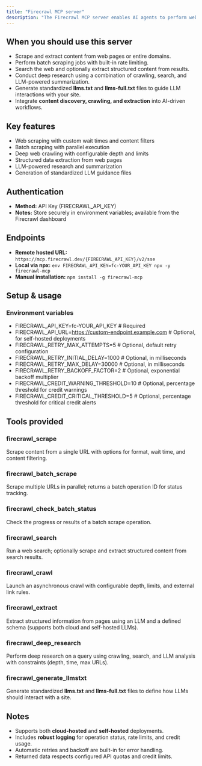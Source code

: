 ```yaml
---
title: "Firecrawl MCP server"  
description: "The Firecrawl MCP server enables AI agents to perform web scraping, crawling, search, extraction, and research through MCP. Built for content discovery and information retrieval workflows."  
---
```


## When you should use this server

- Scrape and extract content from web pages or entire domains.
- Perform batch scraping jobs with built-in rate limiting.
- Search the web and optionally extract structured content from results.
- Conduct deep research using a combination of crawling, search, and LLM-powered summarization.
- Generate standardized **llms.txt** and **llms-full.txt** files to guide LLM interactions with your site.
- Integrate **content discovery, crawling, and extraction** into AI-driven workflows.

## Key features

- Web scraping with custom wait times and content filters
- Batch scraping with parallel execution
- Deep web crawling with configurable depth and limits
- Structured data extraction from web pages
- LLM-powered research and summarization
- Generation of standardized LLM guidance files

## Authentication

- **Method:** API Key (FIRECRAWL_API_KEY)
- **Notes:** Store securely in environment variables; available from the Firecrawl dashboard

## Endpoints

- **Remote hosted URL:** `https://mcp.firecrawl.dev/{FIRECRAWL_API_KEY}/v2/sse`
- **Local via npx:** `env FIRECRAWL_API_KEY=fc-YOUR_API_KEY npx -y firecrawl-mcp`
- **Manual installation:** `npm install -g firecrawl-mcp`

## Setup & usage

### Environment variables
- FIRECRAWL_API_KEY=fc-YOUR_API_KEY  # Required
- FIRECRAWL_API_URL=https://custom-endpoint.example.com  # Optional, for self-hosted deployments
- FIRECRAWL_RETRY_MAX_ATTEMPTS=5  # Optional, default retry configuration
- FIRECRAWL_RETRY_INITIAL_DELAY=1000  # Optional, in milliseconds
- FIRECRAWL_RETRY_MAX_DELAY=30000  # Optional, in milliseconds
- FIRECRAWL_RETRY_BACKOFF_FACTOR=2  # Optional, exponential backoff multiplier
- FIRECRAWL_CREDIT_WARNING_THRESHOLD=10  # Optional, percentage threshold for credit warnings
- FIRECRAWL_CREDIT_CRITICAL_THRESHOLD=5  # Optional, percentage threshold for critical credit alerts

## Tools provided

### firecrawl_scrape

Scrape content from a single URL with options for format, wait time, and content filtering.

### firecrawl_batch_scrape

Scrape multiple URLs in parallel; returns a batch operation ID for status tracking.

### firecrawl_check_batch_status

Check the progress or results of a batch scrape operation.

### firecrawl_search

Run a web search; optionally scrape and extract structured content from search results.

### firecrawl_crawl

Launch an asynchronous crawl with configurable depth, limits, and external link rules.

### firecrawl_extract

Extract structured information from pages using an LLM and a defined schema (supports both cloud and self-hosted LLMs).

### firecrawl_deep_research

Perform deep research on a query using crawling, search, and LLM analysis with constraints (depth, time, max URLs).

### firecrawl_generate_llmstxt

Generate standardized **llms.txt** and **llms-full.txt** files to define how LLMs should interact with a site.

## Notes

- Supports both **cloud-hosted** and **self-hosted** deployments.
- Includes **robust logging** for operation status, rate limits, and credit usage.
- Automatic retries and backoff are built-in for error handling.
- Returned data respects configured API quotas and credit limits.
